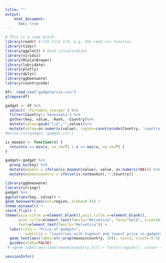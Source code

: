 ```yaml
---
title: ""
output: 
    html_document: 
      toc: true
---
```


```r
# This is a code block
library(readr) # CSV file I/O, e.g. the read_csv function
library(tidyr)
library(ggplot2) # Data visualization
library(viridis)
library(RColorBrewer)
library(lubridate)
library(plotly)
library(dplyr)
library(ggbeeswarm)
library(countrycode)
```

```r
df<- read_csv("gadgetprice.csv")
glimpse(df)
```

```r
gadget <- df %>% 
  select(-`Portable charger`) %>%
  filter(Country!='Venezuala') %>%
  gather(key, value, -Rank, -Country)%>%
  mutate(value=gsub("\\$","",value))%>%
  mutate(value=as.numeric(value), region=countrycode(Country, 'country.name', 'continent'))
#write.csv(gadget,'gadget.csv')
```
```r
is_maxmin <- function(x) {
  return(x == min(x, na.rm=T) | x == max(x, na.rm=T) )
}
```
```r
gadget<-gadget %>%
  group_by(key) %>%
  mutate(maxmin = ifelse(is_maxmin(value), value, as.numeric(NA))) %>%
  mutate(maxmincountry = ifelse(is.na(maxmin),"",Country))
```

```r
library(ggbeeswarm)
library(stringr)
gadget %>%
ggplot(aes(key, value)) + 
geom_beeswarm(aes(col=region, alpha=0.9)) + 
theme_minimal() +
coord_flip() +
theme(axis.title.y=element_blank(),axis.title.x=element_blank(),
      plot.title=element_text(family="Helvetica", face="bold", size=16),
      text=element_text(family="Helvetica")) +
  labs(title = "Price of gadgets",
         subtitle = "countries with highest and lowest price in gadgets")+
  geom_text(aes(label=str_wrap(maxmincountry, 10)), cex=3, vjust=-0.5) +
  guides(alpha=FALSE)
 # +geom_label(aes(label=maxmincountry,fill = factor(region)), colour = "white", fontface = "bold")

```


```r
sessionInfo()
```

